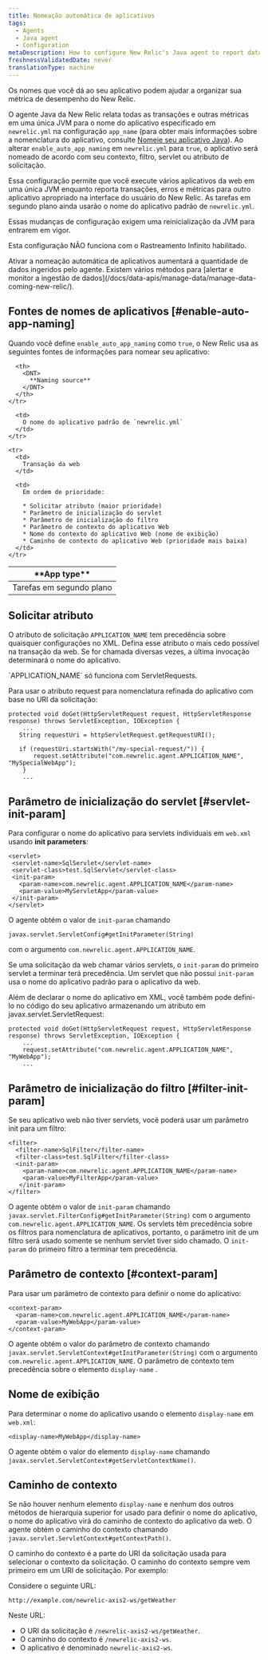 ```yaml
---
title: Nomeação automática de aplicativos
tags:
  - Agents
  - Java agent
  - Configuration
metaDescription: How to configure New Relic's Java agent to report data for individual web apps to their own application in APM.
freshnessValidatedDate: never
translationType: machine
---
```


Os nomes que você dá ao seu aplicativo podem ajudar a organizar sua métrica de desempenho do New Relic.

O agente Java da New Relic relata todas as transações e outras métricas em uma única JVM para o nome do aplicativo especificado em `newrelic.yml` na configuração `app_name` (para obter mais informações sobre a nomenclatura do aplicativo, consulte [Nomeie seu aplicativo Java](/docs/agents/java-agent/configuration/name-your-java-application)). Ao alterar `enable_auto_app_naming` em `newrelic.yml` para `true`, o aplicativo será nomeado de acordo com seu contexto, filtro, servlet ou atributo de solicitação.

Essa configuração permite que você execute vários aplicativos da web em uma única JVM enquanto reporta transações, erros e métricas para outro aplicativo apropriado na interface do usuário do New Relic. As tarefas em segundo plano ainda usarão o nome do aplicativo padrão de `newrelic.yml`.

<Callout variant="important">
  Essas mudanças de configuração exigem uma reinicialização da JVM para entrarem em vigor.

  Esta configuração NÃO funciona com o Rastreamento Infinito habilitado.
</Callout>

<Callout variant="caution">
  Ativar a nomeação automática de aplicativos aumentará a quantidade de dados ingeridos pelo agente. Existem vários métodos para [alertar e monitor a ingestão de dados](/docs/data-apis/manage-data/manage-data-coming-new-relic/).
</Callout>

## Fontes de nomes de aplicativos [#enable-auto-app-naming]

Quando você define `enable_auto_app_naming` como `true`, o New Relic usa as seguintes fontes de informações para nomear seu aplicativo:

<table>
  <thead>
    <tr>
      <th width={150}>
        <DNT>
          **App type**
        </DNT>
      </th>

      <th>
        <DNT>
          **Naming source**
        </DNT>
      </th>
    </tr>
  </thead>

  <tbody>
    <tr>
      <td>
        Tarefas em segundo plano
      </td>

      <td>
        O nome do aplicativo padrão de `newrelic.yml`
      </td>
    </tr>

    <tr>
      <td>
        Transação da web
      </td>

      <td>
        Em ordem de prioridade:

        * Solicitar atributo (maior prioridade)
        * Parâmetro de inicialização do servlet
        * Parâmetro de inicialização do filtro
        * Parâmetro de contexto do aplicativo Web
        * Nome do contexto do aplicativo Web (nome de exibição)
        * Caminho de contexto do aplicativo Web (prioridade mais baixa)
      </td>
    </tr>
  </tbody>
</table>

## Solicitar atributo

O atributo de solicitação `APPLICATION_NAME` tem precedência sobre quaisquer configurações no XML. Defina esse atributo o mais cedo possível na transação da web. Se for chamada diversas vezes, a última invocação determinará o nome do aplicativo.

<Callout variant="tip">
  `APPLICATION_NAME` só funciona com ServletRequests.
</Callout>

Para usar o atributo request para nomenclatura refinada do aplicativo com base no URI da solicitação:

```
protected void doGet(HttpServletRequest request, HttpServletResponse response) throws ServletException, IOException {
    ...
   String requestUri = httpServletRequest.getRequestURI();

   if (requestUri.startsWith("/my-special-request/")) {
       request.setAttribute("com.newrelic.agent.APPLICATION_NAME", "MySpecialWebApp");
    }
    ...
```

## Parâmetro de inicialização do servlet [#servlet-init-param]

Para configurar o nome do aplicativo para servlets individuais em `web.xml` usando <DNT>**init parameters**</DNT>:

```
<servlet>
 <servlet-name>SqlServlet</servlet-name>
 <servlet-class>test.SqlServlet</servlet-class>
 <init-param>
   <param-name>com.newrelic.agent.APPLICATION_NAME</param-name>
   <param-value>MyServletApp</param-value>
 </init-param>
</servlet>
```

O agente obtém o valor de `init-param` chamando

```
javax.servlet.ServletConfig#getInitParameter(String)
```

com o argumento `com.newrelic.agent.APPLICATION_NAME`.

Se uma solicitação da web chamar vários servlets, o `init-param` do primeiro servlet a terminar terá precedência. Um servlet que não possui `init-param` usa o nome do aplicativo padrão para o aplicativo da web.

Além de declarar o nome do aplicativo em XML, você também pode defini-lo no código do seu aplicativo armazenando um atributo em javax.servlet.ServletRequest:

```
protected void doGet(HttpServletRequest request, HttpServletResponse response) throws ServletException, IOException {
    ...
    request.setAttribute("com.newrelic.agent.APPLICATION_NAME", "MyWebApp");
    ...
```

## Parâmetro de inicialização do filtro [#filter-init-param]

Se seu aplicativo web não tiver servlets, você poderá usar um parâmetro init para um filtro:

```
<filter>
  <filter-name>SqlFilter</filter-name>
  <filter-class>test.SqlFilter</filter-class>
  <init-param>
    <param-name>com.newrelic.agent.APPLICATION_NAME</param-name>
    <param-value>MyFilterApp</param-value>
   </init-param>
</filter>
```

O agente obtém o valor de `init-param` chamando `javax.servlet.FilterConfig#getInitParameter(String)` com o argumento `com.newrelic.agent.APPLICATION_NAME`. Os servlets têm precedência sobre os filtros para nomenclatura de aplicativos, portanto, o parâmetro init de um filtro será usado somente se nenhum servlet tiver sido chamado. O `init-param` do primeiro filtro a terminar tem precedência.

## Parâmetro de contexto [#context-param]

Para usar um parâmetro de contexto para definir o nome do aplicativo:

```
<context-param>
  <param-name>com.newrelic.agent.APPLICATION_NAME</param-name>
  <param-value>MyWebApp</param-value>
</context-param>
```

O agente obtém o valor do parâmetro de contexto chamando `javax.servlet.ServletContext#getInitParameter(String)` com o argumento `com.newrelic.agent.APPLICATION_NAME`. O parâmetro de contexto tem precedência sobre o elemento `display-name` .

## Nome de exibição

Para determinar o nome do aplicativo usando o elemento `display-name` em `web.xml`:

```
<display-name>MyWebApp</display-name>
```

O agente obtém o valor do elemento `display-name` chamando `javax.servlet.ServletContext#getServletContextName()`.

## Caminho de contexto

Se não houver nenhum elemento `display-name` e nenhum dos outros métodos de hierarquia superior for usado para definir o nome do aplicativo, o nome do aplicativo virá do caminho de contexto do aplicativo da web. O agente obtém o caminho do contexto chamando `javax.servlet.ServletContext#getContextPath()`.

O caminho do contexto é a parte do URI da solicitação usada para selecionar o contexto da solicitação. O caminho do contexto sempre vem primeiro em um URI de solicitação. Por exemplo:

Considere o seguinte URL:

```
http://example.com/newrelic-axis2-ws/getWeather
```

Neste URL:

* O URI da solicitação é `/newrelic-axis2-ws/getWeather`.
* O caminho do contexto é `/newrelic-axis2-ws`.
* O aplicativo é denominado `newrelic-axis2-ws`.